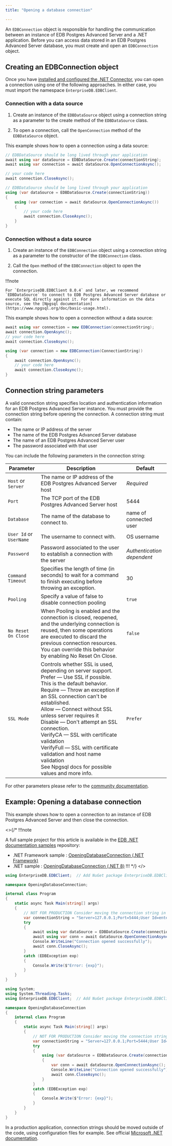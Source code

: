 ```yaml
---
title: "Opening a database connection"

---
```


<div id="opening_a_database_connection" class="registered_link"></div>

An `EDBConnection` object is responsible for handling the communication between an instance of EDB Postgres Advanced Server and a .NET application. Before you can access data stored in an EDB Postgres Advanced Server database, you must create and open an `EDBConnection` object.

## Creating an EDBConnection object

Once you have [installed and configured the .NET Connector](04_installing_and_configuring_the_net_connector), you can open a connection using one of the following approaches. In either case, you must import the namespace `EnterpriseDB.EDBClient`.

### Connection with a data source

1. Create an instance of the `EDBDataSource` object using a connection string as a parameter to the create method of the `EDBDataSource` class.

2. To open a connection, call the `OpenConnection` method of the `EDBDataSource` object.

This example shows how to open a connection using a data source:

<TabContainer syncKey="sample">
<Tab title=".NET">

```csharp
// EDBDataSource should be long lived through your application
await using var dataSource = EDBDataSource.Create(connectionString);
await using var connection = await dataSource.OpenConnectionAsync();

// your code here
await connection.CloseAsync();
```

</Tab>
<Tab title=".NET Framework">

```csharp
// EDBDataSource should be long lived through your application
using (var dataSource = EDBDataSource.Create(connectionString))
{
	using (var connection = await dataSource.OpenConnectionAsync())
	{
		// your code here
		await connection.CloseAsync();
	}
}
```

</Tab>
</TabContainer>

### Connection without a data source

1. Create an instance of the `EDBConnection` object using a connection string as a parameter to the constructor of the `EDBConnection` class.

2. Call the `Open` method of the `EDBConnection` object to open the connection.


!!!note

    For `EnterpriseDB.EDBClient 8.0.4` and later, we recommend `EDBDataSource` to connect to EDB Postgres Advanced Server database or execute SQL directly against it. For more information on the data source, see the [Npgsql documentation](https://www.npgsql.org/doc/basic-usage.html).


This example shows how to open a connection without a data source:

<TabContainer syncKey="sample">
<Tab title=".NET">

```csharp
await using var connection = new EDBConnection(connectionString);
await connection.OpenAsync();
// your code here
await connection.CloseAsync();
```

</Tab>
<Tab title=".NET Framework">

```csharp
using (var connection = new EDBConnection(ConnectionString))
{
	await connection.OpenAsync();
	// your code here
	await connection.CloseAsync();
}
```

</Tab>
</TabContainer> 

<div id="connection_string_parameters" class="registered_link"></div>

## Connection string parameters

A valid connection string specifies location and authentication information for an EDB Postgres Advanced Server instance. You must provide the connection string before opening the connection. A connection string must contain:

-   The name or IP address of the server
-   The name of the EDB Postgres Advanced Server database
-   The name of an EDB Postgres Advanced Server user
-   The password associated with that user

You can include the following parameters in the connection string:

| Parameter               | Description                                                                                                                                                                                                                                                                                                                                                                                                                                                                                          | Default                    |
|-------------------------|------------------------------------------------------------------------------------------------------------------------------------------------------------------------------------------------------------------------------------------------------------------------------------------------------------------------------------------------------------------------------------------------------------------------------------------------------------------------------------------------------|----------------------------|
| `Host` or `Server`      | The name or IP address of the EDB Postgres Advanced Server host                                                                                                                                                                                                                                                                                                                                                                                                                                      | *Required*                 |
| `Port`                  | The TCP port of the EDB Postgres Advanced Server host                                                                                                                                                                                                                                                                                                                                                                                                                                                | 5444                       |
| `Database`              | The name of the database to connect to.                                                                                                                                                                                                                                                                                                                                                                                                                                                              | name of connected user     |
| `User Id` or `UserName` | The username to connect with.                                                                                                                                                                                                                                                                                                                                                                                                                                                                        | OS username                |
| `Password`              | Password associated to the user to establish a connection with the server                                                                                                                                                                                                                                                                                                                                                                                                                            | *Authentication dependent* |
| `Command Timeout`       | Specifies the length of time (in seconds) to wait for a command to finish executing before throwing an exception.                                                                                                                                                                                                                                                                                                                                                                                    | 30                         |
| `Pooling`               | Specify a value of false to disable connection pooling                                                                                                                                                                                                                                                                                                                                                                                                                                               | `true`                     |
| `No Reset On Close`     | When Pooling is enabled and the connection is closed, reopened, and the underlying connection is reused, then some operations are executed to discard the previous connection resources. You can override this behavior by enabling No Reset On Close.                                                                                                                                                                                                                                               | `false`                    |
| `SSL Mode`              | Controls whether SSL is used, depending on server support. <br/>Prefer — Use SSL if possible. This is the default behavior.<br/>Require — Throw an exception if an SSL connection can't be established.<br/>Allow — Connect without SSL unless server requires it<br/>Disable — Don't attempt an SSL connection. <br/>VerifyCA — SSL with certificate validation <br/>VerifyFull — SSL with certificate validation and host name validation<br/>See Npgsql docs for possible values and more info.   | `Prefer`                   |

For other parameters please refer to the [community documentation](https://www.npgsql.org/doc/connection-string-parameters.html).

## Example: Opening a database connection

This example shows how to open a connection to an instance of EDB Postgres Advanced Server and then close the connection.

<>{/*
!!!note

   A full sample project for this article is available in the [EDB .NET documentation samples](https://github.com/EnterpriseDB/edb-dotnet-docs-samples) repository:
   - .NET Framework sample : [OpeningDatabaseConnection (.NET Framework)](https://github.com/EnterpriseDB/edb-dotnet-docs-samples/tree/main/netframework/OpeningDatabaseConnection)
   - .NET sample : [OpeningDatabaseConnection (.NET 8)](https://github.com/EnterpriseDB/edb-dotnet-docs-samples/tree/main/net/OpeningDatabaseConnectionConnection )
!!!
*/}
</>

<TabContainer syncKey="sample">
<Tab title=".NET">

```csharp
using EnterpriseDB.EDBClient;  // Add NuGet package EnterpriseDB.EDBClient

namespace OpeningDatabaseConnection;

internal class Program
{
    static async Task Main(string[] args)
    {
        // NOT FOR PRODUCTION Consider moving the connection string in a configuration file
        var connectionString = "Server=127.0.0.1;Port=5444;User Id=enterprisedb;Password=enterprisedb;Database=edb";
        try
        {
            await using var dataSource = EDBDataSource.Create(connectionString);
            await using var conn = await dataSource.OpenConnectionAsync();
            Console.WriteLine("Connection opened successfully");
            await conn.CloseAsync();
        }
        catch (EDBException exp)
        {
            Console.Write($"Error: {exp}");
        }
    }
}
```

</Tab>
<Tab title=".NET Framework">

```csharp
using System;
using System.Threading.Tasks;
using EnterpriseDB.EDBClient;  // Add NuGet package EnterpriseDB.EDBClient

namespace OpeningDatabaseConnection
{
    internal class Program
    {
        static async Task Main(string[] args)
        {
            // NOT FOR PRODUCTION Consider moving the connection string in a configuration file
            var connectionString = "Server=127.0.0.1;Port=5444;User Id=enterprisedb;Password=enterprisedb;Database=edb";
            try
            {
                using (var dataSource = EDBDataSource.Create(connectionString))
                {
                    var conn = await dataSource.OpenConnectionAsync();
                    Console.WriteLine("Connection opened successfully");
                    await conn.CloseAsync();
                }
            }
            catch (EDBException exp)
            {
                Console.Write($"Error: {exp}");
            }
        }
    }
}
```
</Tab>
</TabContainer> 

In a production application, connection strings should be moved outside of the code, using configuration files for example. See official [Microsoft .NET documentation](https://learn.microsoft.com/en-us/dotnet/core/extensions/configuration). 

